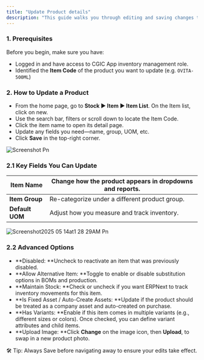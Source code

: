```yaml
---
title: "Update Product details"
description: "This guide walks you through editing and saving changes to existing product items in Cgic App—whether you need to tweak the name, adjust stock settings, update pricing, or refresh the product image."
---
```


### **1. Prerequisites**

Before you begin, make sure you have:

- Logged in and have access to CGIC App inventory management role.
- Identified the **Item Code** of the product you want to update (e.g. `OVITA-500ML`)

### **2. How to Update a Product**

- From the home page, go to **Stock ▶️ Item ▶️ Item List**. On the Item list, click on new.
- Use the search bar,  filters or scroll down  to locate the Item Code.
- Click the item name to open its detail page.
- Update any fields you need—name, group, UOM, etc.
- Click **Save** in the top-right corner.

![Screenshot Pn](/Screenshot2025-05-14at1.13.43AM.png)

### **2.1 Key Fields You Can Update**

| **Item Name**   | Change how the product appears in dropdowns and reports. |
| --------------- | -------------------------------------------------------- |
| **Item Group**  | Re-categorize under a different product group.           |
| **Default UOM** | Adjust how you measure and track inventory.              |

![Screenshot2025 05 14at1 28 29AM Pn](/images/Screenshot2025-05-14at1.28.29AM.png)

### **2.2 Advanced Options**

- \*\*Disabled: \*\*Uncheck to reactivate an item that was previously disabled.
- \*\*Allow Alternative Item: \*\*Toggle to enable or disable substitution options in BOMs and production.
- \*\*Maintain Stock: \*\*Check or uncheck if you want ERPNext to track inventory movements for this item.
- \*\*Is Fixed Asset / Auto-Create Assets: \*\*Update if the product should be treated as a company asset and auto-created on purchase.
- \*\*Has Variants: \*\*Enable if this item comes in multiple variants (e.g., different sizes or colors). Once checked, you can define variant attributes and child items.
- \*\*Upload Image: \*\*Click **Change** on the image icon, then **Upload**, to swap in a new product photo.

<Note>
  🛠️ Tip: Always Save before navigating away to ensure your edits take effect.
</Note>